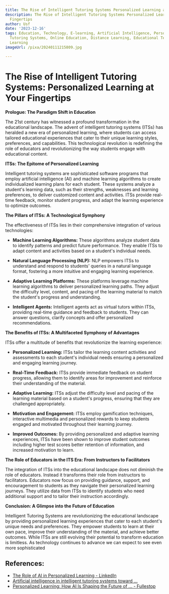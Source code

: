 ```yaml
---
title: The Rise of Intelligent Tutoring Systems Personalized Learning at Your Fingertips
description: The Rise of Intelligent Tutoring Systems Personalized Learning at Your
  Fingertips
author: Usf
date: '2023-12-16'
tags: Education, Technology, E-learning, Artificial Intelligence, Personalized Learning,
  Tutoring Systems, Online Education, Distance Learning, Educational Technology, Adaptive
  Learning
imageUrl: /pixa/20240111215809.jpg

---
```

# The Rise of Intelligent Tutoring  Systems: Personalized Learning  at  Your Fingertips

**Prologue: The Paradigm Shift in  Education**

The 21st century has witnessed a profound transformation in the educational landscape. The advent  of intelligent tutoring systems (ITSs) has heralded a new  era of personalized learning, where students  can access tailored educational experiences that cater to their unique  learning styles, preferences, and capabilities. This technological revolution is redefining the role of educators and revolutionizing the way students engage  with educational content.

**ITSs: The Epitome of  Personalized Learning**

Intelligent  tutoring systems are sophisticated  software programs that employ artificial intelligence (AI) and machine learning algorithms to create individualized learning plans for each student. These systems analyze a student's learning data, such as their strengths, weaknesses and learning preferences,  to deliver customized content and activities. ITSs provide real-time feedback, monitor student progress,  and adapt the learning experience  to optimize outcomes.

**The Pillars of ITSs:  A Technological Symphony**

The effectiveness of ITSs lies in their comprehensive integration of various technologies:

* **Machine Learning Algorithms:** These algorithms analyze student data to identify patterns and predict future performance. They enable ITSs to adapt content  and activities  based on  a student's individual needs.

* **Natural Language Processing (NLP):** NLP empowers ITSs to understand and respond to students' queries in a natural language format, fostering a more intuitive and engaging learning experience.

* **Adaptive  Learning Platforms:** These platforms leverage machine learning  algorithms to deliver  personalized learning paths. They adjust the difficulty level, content, and  pacing  of the learning material to match the student's progress and understanding.

* **Intelligent Agents:** Intelligent  agents act as virtual tutors within ITSs, providing real-time guidance and feedback to students. They can answer questions, clarify concepts and offer personalized recommendations.

**The Benefits of ITSs: A Multifaceted Symphony of Advantages**

ITSs offer a multitude of benefits that revolutionize the learning experience:

* **Personalized Learning:** ITSs tailor  the learning content  activities and assessments to each student's individual needs ensuring a personalized and engaging learning journey.

* **Real-Time Feedback:**  ITSs provide immediate feedback on student progress, allowing them to identify areas for improvement and reinforce their understanding of the material.

* **Adaptive Learning:** ITSs  adjust the difficulty level and pacing  of the learning material based on a student's  progress,  ensuring that they are challenged appropriately.

* **Motivation and Engagement:** ITSs employ gamification  techniques, interactive multimedia and personalized rewards to keep students engaged and motivated throughout their learning journey.

* **Improved Outcomes:** By providing personalized and adaptive learning experiences, ITSs have  been shown to improve  student outcomes including higher test scores better retention of information, and increased motivation to learn.

**The Role of Educators in the ITS Era: From Instructors to  Facilitators**

The  integration of ITSs into the  educational landscape  does not  diminish the role of educators. Instead  it transforms their role from instructors to facilitators. Educators now focus on providing  guidance, support, and encouragement to students as they navigate their  personalized learning journeys. They utilize data  from ITSs to identify students who need additional support and to tailor their instruction accordingly.

**Conclusion:  A  Glimpse into the Future of Education**

Intelligent Tutoring Systems are revolutionizing the educational  landscape by providing personalized learning experiences that cater to each student's unique needs and preferences. They empower students to learn at their own pace, improve their understanding of the material, and achieve better  outcomes. While  ITSs are still evolving  their potential  to transform  education is limitless. As technology continues  to advance we  can expect to  see even more sophisticated

## References:
- [The Role of AI in Personalized Learning - LinkedIn](https://www.linkedin.com/pulse/role-ai-personalized-learning-learnasyougo-ga93c?trk=article-ssr-frontend-pulse_more-articles_related-content-card)
- [Artificial intelligence in intelligent tutoring systems toward ...](https://slejournal.springeropen.com/articles/10.1186/s40561-023-00260-y)
- [Personalized Learning: How AI Is Shaping the Future of ... - Fullestop](https://www.fullestop.com/blog/personalized-learning-how-ai-is-shaping-the-future-of-education)
